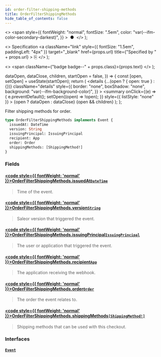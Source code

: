 ```yaml
---
id: order-filter-shipping-methods
title: OrderFilterShippingMethods
hide_table_of_contents: false
---
```


  <>
    <span
      style={{
        fontWeight: "normal",
        fontSize: ".5em",
        color: "var(--ifm-color-secondary-darkest)",
      }}
    >
      &nbsp;●&nbsp;
    </span>
  </>
);

  <>
    Specification
    <a
      className="link"
      style={{ fontSize: "1.5em", paddingLeft: "4px" }}
      target="\_blank"
      href={props.url}
      title={"Specified by " + props.url}
    >
      ⎘
    </a>
  </>
);

  <>
    <span className={"badge badge--" + props.class}>{props.text}</span>
  </>
);


  dataOpen,
  dataClose,
  children,
  startOpen = false,
}) => {
  const [open, setOpen] = useState(startOpen);
  return (
    <details
      {...(open ? { open: true } : {})}
      className="details"
      style={{
        border: "none",
        boxShadow: "none",
        background: "var(--ifm-background-color)",
      }}
    >
      <summary
        onClick={(e) => {
          e.preventDefault();
          setOpen((open) => !open);
        }}
        style={{ listStyle: "none" }}
      >
        {open ? dataOpen : dataClose}
      </summary>
      {open && children}
    </details>
  );
};

Filter shipping methods for order.

<Badge text="Added in Saleor 3.6" class="secondary margin-bottom--sm" />

```graphql
type OrderFilterShippingMethods implements Event {
  issuedAt: DateTime
  version: String
  issuingPrincipal: IssuingPrincipal
  recipient: App
  order: Order
  shippingMethods: [ShippingMethod!]
}
```

### Fields

#### [<code style={{ fontWeight: 'normal' }}>OrderFilterShippingMethods.<b>issuedAt</b></code>](#)<Bullet />[`DateTime`](../../../api-reference/miscellaneous/scalars/date-time) <Badge class="secondary" text="scalar"/>

> Time of the event.

#### [<code style={{ fontWeight: 'normal' }}>OrderFilterShippingMethods.<b>version</b></code>](#)<Bullet />[`String`](../../../api-reference/miscellaneous/scalars/string) <Badge class="secondary" text="scalar"/>

> Saleor version that triggered the event.

#### [<code style={{ fontWeight: 'normal' }}>OrderFilterShippingMethods.<b>issuingPrincipal</b></code>](#)<Bullet />[`IssuingPrincipal`](../../../api-reference/miscellaneous/unions/issuing-principal) <Badge class="secondary" text="union"/>

> The user or application that triggered the event.

#### [<code style={{ fontWeight: 'normal' }}>OrderFilterShippingMethods.<b>recipient</b></code>](#)<Bullet />[`App`](../../../api-reference/apps/objects/app) <Badge class="secondary" text="object"/>

> The application receiving the webhook.

#### [<code style={{ fontWeight: 'normal' }}>OrderFilterShippingMethods.<b>order</b></code>](#)<Bullet />[`Order`](../../../api-reference/orders/objects/order) <Badge class="secondary" text="object"/>

> The order the event relates to.

#### [<code style={{ fontWeight: 'normal' }}>OrderFilterShippingMethods.<b>shippingMethods</b></code>](#)<Bullet />[`[ShippingMethod!]`](../../../api-reference/shipping/objects/shipping-method) <Badge class="secondary" text="list"/> <Badge class="secondary" text="object"/>

> Shipping methods that can be used with this checkout.
>
> <Badge text="Added in Saleor 3.6" class="secondary margin-bottom--sm" />

### Interfaces

#### [`Event`](../../../api-reference/miscellaneous/interfaces/event) <Badge class="secondary" text="interface"/>

>
